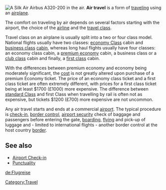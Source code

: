 [[Image:Silkair A320-200 Economy Class cabin.JPG|thumb|right|A [[Silk Air]] Airbus A320-200 in the air.]]
'''Air travel''' is a form of [[traveling]] using an [[airplane]].

The comfort on traveling by air depends on several factors starting with the airport, the choice of the [[airline]] and the [[travel class]].

Travel class on an airplane is usually split into a two or four class model. National flights usually have two classes: [[economy Class]] cabin and [[Business Class|business class]] [[aircraft cabin|cabin]], whereas long haul flights usually have four classes: an economy class cabin, a [[premium Economy|premium economy]] cabin, a business class or a [[club Class|club class]] cabin and finally, a [[First class travel|first class]] cabin. 

With the differences between premium economy and economy being moderately significant, the [[cost]] is not greatly altered upon purchase of a premium Economy ticket. The price of an economy class ticket and a first class ticket are often extremely different, with prices for a first class ticket being at least $1700 (£1000) more expensive. The difference between [[standard Class]] and first Class when travelling by rail is often not as expensive, but tickets $1200 (£700) more expensive are not uncommon.

Any air travel starts and ends at a commercial [[airport]]. The typical procedure is [[Airport Check-in|check-in]], [[border control]], [[airport security]] check of baggage and passengers before entering the gate, [[boarding]], [[Flight|flying]] and pick-up of luggage and - limited to international flights - another border control at the host country [[border]].

==See also==
*[[Airport Check-in]]
*[[Punctuality]]

{{commons|Air Travel|{{PAGENAME}}}}
<!--{{commonscat}}-->

[[Category:Travel]]

{{vocab-stub}}

[[de:Flugreise]]